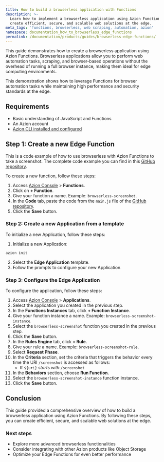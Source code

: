 ```yaml
---
title: How to build a browserless application with Functions
description: >-
  Learn how to implement a browserless application using Azion Functions to
  create efficient, secure, and scalable web solutions at the edge.
meta_tags: 'functions, browserless, web scraping, automation, azion'
namespace: documentation_how_to_browserless_edge_functions
permalink: /documentation/products/guides/browserless-edge-functions/
---
```



This guide demonstrates how to create a browserless application using Azion Functions. Browserless applications allow you to perform web automation tasks, scraping, and browser-based operations without the overhead of running a full browser instance, making them ideal for edge computing environments.

This demonstration shows how to leverage Functions for browser automation tasks while maintaining high performance and security standards at the edge.

## Requirements

- Basic understanding of JavaScript and Functions
- An Azion account
- [Azion CLI installed and configured](/en/documentation/products/azion-cli/overview/)

## Step 1: Create a new Edge Function

This is a code example of how to use browserless with Azion Functions to take a screenshot. The complete code example you can find in this [GitHub repository](https://github.com/egermano/edge-functions-examples/tree/main/packages/browserless).

To create a new function, follow these steps:

1. Access [Azion Console](/en/documentation/products/guides/how-to-access-azion-console/) > **Functions**.
2. Click on **+ Function**.
3. Give your function a name. Example: `browserless-screenshot`.
4. In the **Code** tab, paste the code from the `main.js` file of the [GitHub repository](https://github.com/egermano/edge-functions-examples/tree/main/packages/browserless).
5. Click the **Save** button.

### Step 2: Create a new Application from a template

To initialize a new Application, follow these steps:

1. Initialize a new Application:

```bash
azion init
```

2. Select the **Edge Application** template.
3. Follow the prompts to configure your new Application.

### Step 3: Configure the Edge Application

To configure the application, follow these steps:

1. Access [Azion Console](/en/documentation/products/guides/how-to-access-azion-console/) > **Applications**.
2. Select the application you created in the previous step.
3. In the **Functions Instances** tab, click **+ Function Instance**.
4. Give your function instance a name. Example: `browserless-screenshot-instance`.
5. Select the `browserless-screenshot` function you created in the previous step.
6. Click the **Save** button.
7. In the **Rules Engine** tab, click **+ Rule**.
8. Give your rule a name. Example: `browserless-screenshot-rule`.
9. Select **Request Phase**.
10. In the **Criteria** section, set the criteria that triggers the behavior every time the URI `/screenshot` is accessed as follows:
    - If `${uri}` *starts with* `/screenshot`
11. In the **Behaviors** section, choose **Run Function**.
12. Select the `browserless-screenshot-instance` function instance.
13. Click the **Save** button.

## Conclusion

This guide provided a comprehensive overview of how to build a browserless application using Azion Functions. By following these steps, you can create efficient, secure, and scalable web solutions at the edge.

### Next steps

- Explore more advanced browserless functionalities
- Consider integrating with other Azion products like Object Storage
- Optimize your Edge Functions for even better performance

<LinkButton link="/en/documentation/products/build/edge-application/edge-functions/" text="Learn more about Functions" />
